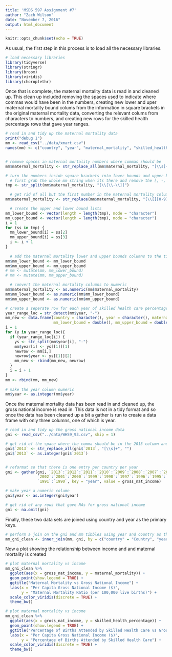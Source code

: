 ```yaml
---
title: 'MSDS 597 Assignment #7'
author: "Zach Wilson"
date: "November 7, 2016"
output: html_document
---
```


```r
knitr::opts_chunk$set(echo = TRUE)
```

As usual, the first step in this process is to load all the necessary libraries.

```r
# load necessary libraries
library(tidyverse)
library(stringr)
library(broom)
library(viridis)
library(choroplethr)
```

Once that is complete, the maternal mortality data is read in and cleaned up.  This clean up included removing the spaces used to indicate where commas would have been in the numbers, creating new lower and uper maternal mortality bound colums from the information in square brackets in the original maternal mortality data, converting the relevant colums from characters to numbers, and creating new rows for the skilled health percentage rows that gave year ranges.

```r
# read in and tidy up the maternal mortality data
print("debug 1")
mm <- read_csv("../data/xmart.csv")
names(mm) <- c("country", "year", "maternal_mortality", "skilled_health_percentage")


# remove spaces in maternal mortality numbers where commas should be
mm$maternal_mortality <- str_replace_all(mm$maternal_mortality, "[\\s]+", "")

# turn the numbers inside square brackets into lower bounds and upper bounds
  # first grab the whole mm string when its there and remove the [, -, and ]
tmp <- str_split(mm$maternal_mortality, "[\\[\\-\\]]")

  # get rid of all but the first number in the maternal mortality column
mm$maternal_mortality <- str_replace(mm$maternal_mortality, "[\\[][0-9]*[-][0-9]*[\\]]", "")

  # create the upper and lower bound lists
mm_lower_bound <- vector(length = length(tmp), mode = "character")
mm_upper_bound <- vector(length = length(tmp), mode = "character")
i = 1
for (ss in tmp) {
  mm_lower_bound[i] = ss[2]
  mm_upper_bound[i] = ss[3]
  i <- i + 1
}
 
  # add the maternal mortality lower and upper bounds columns to the tibble
mm$mm_lower_bound <- mm_lower_bound
mm$mm_upper_bound <- mm_upper_bound
# mm <- mutate(mm, mm_lower_bound)
# mm <- mutate(mm, mm_upper_bound)

  # convert the maternal mortality columns to numeric
mm$maternal_mortality <- as.numeric(mm$maternal_mortality)
mm$mm_lower_bound <- as.numeric(mm$mm_lower_bound)
mm$mm_upper_bound <- as.numeric(mm$mm_upper_bound)

# create a seperate row for each year of skilled health care percentage data
year_range_loc = str_detect(mm$year, "-")
mm_new <- data.frame(country = character(), year = character(), maternal_mortality = double(),
                     mm_lower_bound = double(), mm_upper_bound = double())
i = 1
for (y in year_range_loc){
  if (year_range_loc[i]) {
    ys <- str_split(mm$year[i], "-")
    mm$year[i] <- ys[[1]][1]
    newrow <- mm[i,]
    newrow$year <- ys[[1]][2]
    mm_new <- rbind(mm_new, newrow)
  }
  i = i + 1
}
mm <- rbind(mm, mm_new) 
  
# make the year column numeric
mm$year <- as.integer(mm$year)
```

Once the maternal mortality data has been read in and cleaned up, the gross national income is read in.  This data is not in a tidy format and so once the data has been cleaned up a bit a gather is run to create a data frame with only three columns, one of which is year.

```r
# read in and tidy up the gross national income data
gni <- read_csv("../data/WHS9_93.csv", skip = 1)

# get rid of the space where the comma should be in the 2013 column and convert column to integer
gni$`2013` <- str_replace_all(gni$`2013`, "[\\s]+", "")
gni$`2013` <- as.integer(gni$`2013`)


# reformat so that there is one entry per country per year
gni <- gather(gni, `2013`:`2012`:`2011`:`2010`:`2009`:`2008`:`2007`:`2006`:`2005`:`2004`:`2003`:
              `2002`:`2001`:`2000`:`1999`:`1998`:`1997`:`1996`:`1995`:`1994`:`1993`:`1992`:
              `1991`:`1990`, key = "year", value = gross_nat_income)

# make year a numeric column
gni$year <- as.integer(gni$year)

# get rid of any rows that gave NAs for gross national income
gni <- na.omit(gni)
```

Finally, these two data sets are joined using country and year as the primary keys.

```r
# perform a join on the gni and mm tibbles using year and country as the keys
mm_gni_clean <- inner_join(mm, gni, by = c("country" = "Country", "year" = "year"))
```

Now a plot showing the relationship between income and and maternal mortality is created

```r
# plot maternal mortality vs income
mm_gni_clean %>%
  ggplot(aes(x = gross_nat_income, y = maternal_mortality)) + 
  geom_point(show.legend = TRUE) + 
  ggtitle("Maternal Mortality vs Gross National Income") +
  labs(x = "Per Capita Gross National Income ($)", 
       y = "Maternal Mortality Ratio (per 100,000 live births)") +
  scale_color_viridis(discrete = TRUE) +
  theme_bw()
```

```r
# plot maternal mortality vs income
mm_gni_clean %>%
  ggplot(aes(x = gross_nat_income, y = skilled_health_percentage)) + 
  geom_point(show.legend = TRUE) + 
  ggtitle("Percentage of Births Attended by Skilled Health Care vs Gross National Income") +
  labs(x = "Per Capita Gross National Income ($)", 
       y = "Percentage of Births Attended by Skilled Health Care") +
  scale_color_viridis(discrete = TRUE) +
  theme_bw()
```